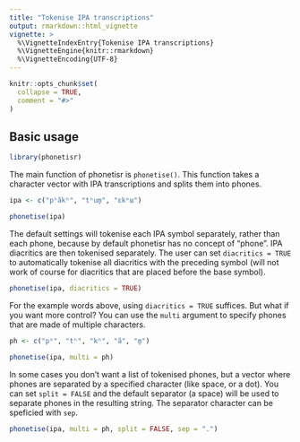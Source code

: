 ```yaml
---
title: "Tokenise IPA transcriptions"
output: rmarkdown::html_vignette
vignette: >
  %\VignetteIndexEntry{Tokenise IPA transcriptions}
  %\VignetteEngine{knitr::rmarkdown}
  %\VignetteEncoding{UTF-8}
---
```


```r
knitr::opts_chunk$set(
  collapse = TRUE,
  comment = "#>"
)
```

## Basic usage

```r
library(phonetisr)
```

The main function of phonetisr is `phonetise()`. This function takes a character vector with IPA transcriptions and splits them into phones.

```r
ipa <- c("pʰãkʰ", "tʰum̥", "ɛkʰɯ")

phonetise(ipa)
```

The default settings will tokenise each IPA symbol separately, rather than each phone, because by default phonetisr has no concept of "phone". IPA diacritics are then tokenised separately. The user can set `diacritics = TRUE` to automatically tokenise all diacritics with the preceding symbol (will not work of course for diacritics that are placed before the base symbol).

```r
phonetise(ipa, diacritics = TRUE)
```

For the example words above, using `diacritics = TRUE` suffices. But what if you want more control? You can use the `multi` argument to specify phones that are made of multiple characters.

```r
ph <- c("pʰ", "tʰ", "kʰ", "ã", "m̥")

phonetise(ipa, multi = ph)
```

In some cases you don't want a list of tokenised phones, but a vector where phones are separated by a specified character (like space, or a dot). You can set `split = FALSE` and the default separator (a space) will be used to separate phones in the resulting string. The separator character can be speficied with `sep`.

```r
phonetise(ipa, multi = ph, split = FALSE, sep = ".")
```

